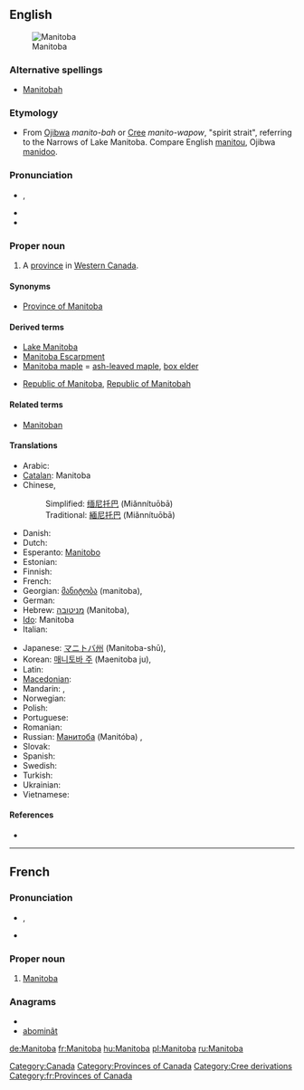 {{wikipedia}}
==English==
[[Image:MB-Canada-province.png|thumb|Manitoba]]

===Alternative spellings===
* {{qualifier|historical|rare}} [[Manitobah]]

===Etymology===
* From [[Ojibwa]] ''manito-bah'' or [[Cree]]  ''manito-wapow'', "spirit strait", referring to the Narrows of Lake Manitoba.  Compare English [[manitou]], Ojibwa [[manidoo]].

===Pronunciation===
* {{a|UK}} {{IPA|/ˈmæn.ɪ.təʊ.bə/}}, {{SAMPA|/"m{n.I.t@U.b@/}}
* {{hyphenation|Mani|toba}}
* {{audio|en-ca-Manitoba.ogg|Audio (CA)}}

===Proper noun===
{{en-proper-noun}}

# A [[province]] in [[Western Canada]].

====Synonyms====
* [[Province of Manitoba]]

====Derived terms====
* [[Lake Manitoba]]
* [[Manitoba Escarpment]]
* [[Manitoba maple]] = [[ash-leaved maple]], [[box elder]]
* {{qualifier|historical}} [[Republic of Manitoba]], [[Republic of Manitobah]]

====Related terms====
* [[Manitoban]]

====Translations====
{{trans-top|Province in western Canada}}
* Arabic: {{t|ar|مانيتوبا|f|tr=manituuba|sc=Arab}}
* [[Catalan]]: Manitoba
* Chinese, 
*: Simplified: [[缅尼托巴]] (Miǎnnítuōbā)
*: Traditional: [[緬尼托巴]] (Miǎnnítuōbā)
* Danish: {{t-|da|Manitoba}}
* Dutch: {{t-|nl|Manitoba|n}}
* Esperanto: [[Manitobo]]
* Estonian: {{t-|et|Manitoba}}
* Finnish: {{t-|fi|Manitoba}}
* French: {{t+|fr|Manitoba|m}}
* Georgian: [[მანიტობა]] (manitoba),  {{t|ka|მანიტობა|tr=manitoba|sc=Geor}}
* German: {{t+|de|Manitoba}}
* Hebrew: [[מניטובה]] (Manitoba),  {{t|he|מניטובה|tr=Manitoba|sc=Hebr}}
* [[Ido]]: Manitoba
* Italian: {{t-|it|Manitoba}}
{{trans-mid}}
* Japanese: [[マニトバ州]] (Manitoba-shū),  {{t|ja|マニトバ|tr=Manitoba|sc=Jpan}}
* Korean: [[매니토바 주]] (Maenitoba ju),  {{t|ko|매니토바|tr=Maenitoba|sc=Kore}}
* Latin: {{t-|la|Manitoba}}
* [[Macedonian]]: {{t|mk|Манитоба|f|tr=Manitóba}}
* Mandarin: {{t|zh|緬尼托巴|sc=Hani}},  {{t|zh|缅尼托巴|tr=Miǎnnítuōbā|sc=Hani}}
* Norwegian: {{t-|no|Manitoba}}
* Polish: {{t+|pl|Manitoba}}
* Portuguese: {{t-|pt|Manitoba}}
* Romanian: {{t-|ro|Manitoba}}
* Russian: [[Манитоба]] (Manitóba) {{f}},  {{t|ru|Манитоба|f|tr=Manitóba|sc=Cyrl}}
* Slovak: {{t-|sk|Manitoba}}
* Spanish: {{t-|es|Manitoba}}
* Swedish: {{t-|sv|Manitoba}}
* Turkish: {{t-|tr|Manitoba}}
* Ukrainian: {{t-|uk|Манітоба|f|tr=Manitóba|xs=Ukrainian}}
* Vietnamese: {{t-|vi|Manitoba|xs=Vietnamese}}
{{trans-bottom}}

====References====
* {{R:Canadian Oxford 2004}}

[[Category:Canada]]
[[Category:Provinces of Canada]]

----

==French==

===Pronunciation===
* {{IPA|/ma.ni.to.ba/|lang=fr}}, {{X-SAMPA|/ma.ni.to.ba/|lang=fr}}
* {{rhymes|a|lang=fr}}

===Proper noun===
{{infl|fr|proper noun|g=m}}

# [[#English|Manitoba]]

===Anagrams===
* {{alphagram|aabimnot}}
* [[abominât#French|abominât]]

[[Category:Cree derivations]]
[[Category:fr:Provinces of Canada]]

[[de:Manitoba]]
[[fr:Manitoba]]
[[hu:Manitoba]]
[[pl:Manitoba]]
[[ru:Manitoba]]